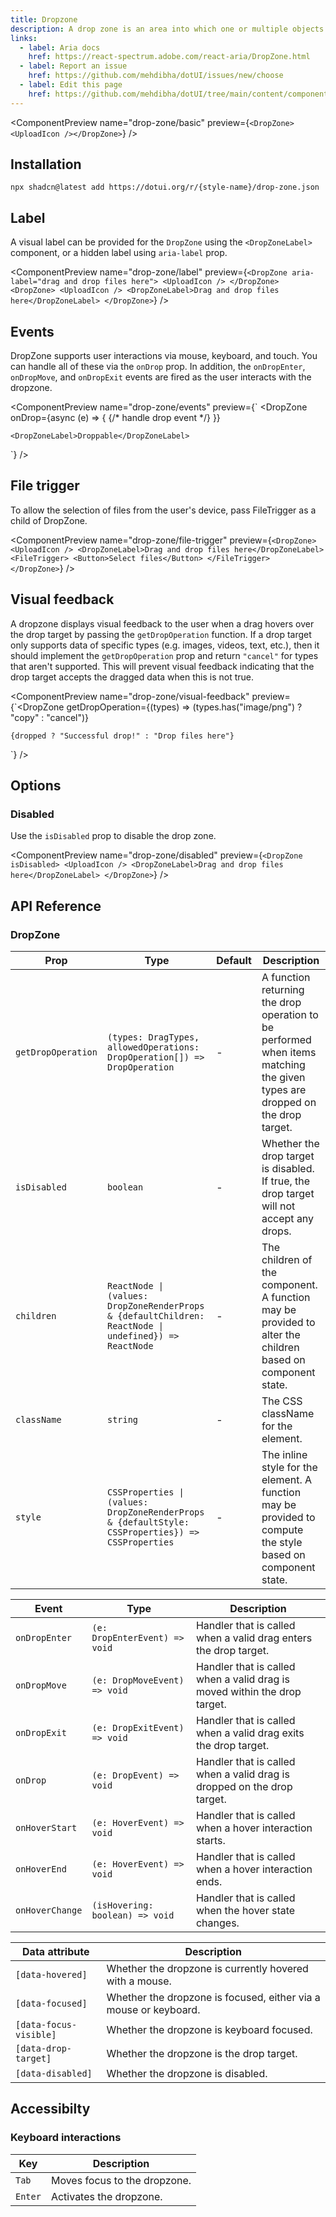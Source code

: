```yaml
---
title: Dropzone
description: A drop zone is an area into which one or multiple objects can be dragged and dropped.
links:
  - label: Aria docs
    href: https://react-spectrum.adobe.com/react-aria/DropZone.html
  - label: Report an issue
    href: https://github.com/mehdibha/dotUI/issues/new/choose
  - label: Edit this page
    href: https://github.com/mehdibha/dotUI/tree/main/content/components/drag-and-drop/drop-zone.mdx?plain=1
---
```


<ComponentPreview
  name="drop-zone/basic"
  preview={`<DropZone><UploadIcon /></DropZone>`}
/>

## Installation

```package-install
npx shadcn@latest add https://dotui.org/r/{style-name}/drop-zone.json
```

## Label

A visual label can be provided for the `DropZone` using the `<DropZoneLabel>` component, or a hidden label using `aria-label` prop.

<ComponentPreview
  name="drop-zone/label"
  preview={`<DropZone aria-label="drag and drop files here">
    <UploadIcon />
  </DropZone>
  <DropZone>
    <UploadIcon />
    <DropZoneLabel>Drag and drop files here</DropZoneLabel>
  </DropZone>`}
/>

## Events

DropZone supports user interactions via mouse, keyboard, and touch. You can handle all of these via the `onDrop` prop. In addition, the `onDropEnter`, `onDropMove`, and `onDropExit` events are fired as the user interacts with the dropzone.

<ComponentPreview
  name="drop-zone/events"
  preview={`<Draggable text="Component A" />
  <Draggable text="Component B" />
  <DropZone
    onDrop={async (e) => {
      {/* handle drop event */}
    }}
  >
    <DropZoneLabel>Droppable</DropZoneLabel>
  </DropZone>`}
/>

## File trigger

To allow the selection of files from the user's device, pass FileTrigger as a child of DropZone.

<ComponentPreview
  name="drop-zone/file-trigger"
  preview={`<DropZone>
    <UploadIcon />
    <DropZoneLabel>Drag and drop files here</DropZoneLabel>
    <FileTrigger>
      <Button>Select files</Button>
    </FileTrigger>
  </DropZone>`}
/>

## Visual feedback

A dropzone displays visual feedback to the user when a drag hovers over the drop target by passing the `getDropOperation` function. If a drop target only supports data of specific types (e.g. images, videos, text, etc.), then it should implement the `getDropOperation` prop and return `"cancel"` for types that aren't supported. This will prevent visual feedback indicating that the drop target accepts the dragged data when this is not true.

<ComponentPreview
  name="drop-zone/visual-feedback"
  preview={`<DropZone
    getDropOperation={(types) => (types.has("image/png") ? "copy" : "cancel")}
  >
    {dropped ? "Successful drop!" : "Drop files here"}
  </DropZone>`}
/>

## Options

### Disabled

Use the `isDisabled` prop to disable the drop zone.

<ComponentPreview
  name="drop-zone/disabled"
  preview={`<DropZone isDisabled>
    <UploadIcon />
    <DropZoneLabel>Drag and drop files here</DropZoneLabel>
  </DropZone>`}
/>

## API Reference

### DropZone

| Prop               | Type                                                                                                  | Default | Description                                                                                                                 |
| ------------------ | ----------------------------------------------------------------------------------------------------- | ------- | --------------------------------------------------------------------------------------------------------------------------- |
| `getDropOperation` | `(types: DragTypes, allowedOperations: DropOperation[]) => DropOperation`                             | -       | A function returning the drop operation to be performed when items matching the given types are dropped on the drop target. |
| `isDisabled`       | `boolean`                                                                                             | -       | Whether the drop target is disabled. If true, the drop target will not accept any drops.                                    |
| `children`         | `ReactNode \| (values: DropZoneRenderProps & {defaultChildren: ReactNode \| undefined}) => ReactNode` | -       | The children of the component. A function may be provided to alter the children based on component state.                   |
| `className`        | `string`                                                                                              | -       | The CSS className for the element.                                                                                          |
| `style`            | `CSSProperties \| (values: DropZoneRenderProps & {defaultStyle: CSSProperties}) => CSSProperties`     | -       | The inline style for the element. A function may be provided to compute the style based on component state.                 |

| Event           | Type                            | Description                                                               |
| --------------- | ------------------------------- | ------------------------------------------------------------------------- |
| `onDropEnter`   | `(e: DropEnterEvent) => void`   | Handler that is called when a valid drag enters the drop target.          |
| `onDropMove`    | `(e: DropMoveEvent) => void`    | Handler that is called when a valid drag is moved within the drop target. |
| `onDropExit`    | `(e: DropExitEvent) => void`    | Handler that is called when a valid drag exits the drop target.           |
| `onDrop`        | `(e: DropEvent) => void`        | Handler that is called when a valid drag is dropped on the drop target.   |
| `onHoverStart`  | `(e: HoverEvent) => void`       | Handler that is called when a hover interaction starts.                   |
| `onHoverEnd`    | `(e: HoverEvent) => void`       | Handler that is called when a hover interaction ends.                     |
| `onHoverChange` | `(isHovering: boolean) => void` | Handler that is called when the hover state changes.                      |

| Data attribute         | Description                                                      |
| ---------------------- | ---------------------------------------------------------------- |
| `[data-hovered]`       | Whether the dropzone is currently hovered with a mouse.          |
| `[data-focused]`       | Whether the dropzone is focused, either via a mouse or keyboard. |
| `[data-focus-visible]` | Whether the dropzone is keyboard focused.                        |
| `[data-drop-target]`   | Whether the dropzone is the drop target.                         |
| `[data-disabled]`      | Whether the dropzone is disabled.                                |

## Accessibilty

### Keyboard interactions

| Key     | Description                  |
| ------- | ---------------------------- |
| `Tab`   | Moves focus to the dropzone. |
| `Enter` | Activates the dropzone.      |

